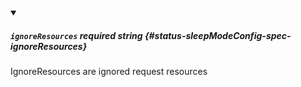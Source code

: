 
<details className="config-field" data-expandable="false" open>
<summary>

##### `ignoreResources` <span className="config-field-required" data-required="false">required</span> <span className="config-field-type">string</span> <span className="config-field-default"></span> <span className="config-field-enum"></span> {#status-sleepModeConfig-spec-ignoreResources}

IgnoreResources are ignored request resources

</summary>



</details>
